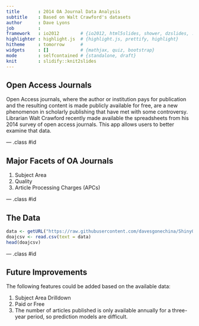 ```yaml
---
title       : 2014 OA Journal Data Analysis
subtitle    : Based on Walt Crawford's datasets
author      : Dave Lyons
job         : 
framework   : io2012        # {io2012, html5slides, shower, dzslides, ...}
highlighter : highlight.js  # {highlight.js, prettify, highlight}
hitheme     : tomorrow      # 
widgets     : []            # {mathjax, quiz, bootstrap}
mode        : selfcontained # {standalone, draft}
knit        : slidify::knit2slides
---
```


## Open Access Journals

Open Access journals, where the author or institution pays for publication and the resulting content is made publicly available for free, are a new phenomenon in scholarly publishing that have met with some controversy. Librarian Walt Crawford recently made available the spreadsheets from his 2014 survey of open access journals. This app allows users to better examine that data.

--- .class #id 

## Major Facets of OA Journals

1. Subject Area
2. Quality
3. Article Processing Charges (APCs)

--- .class #id 

## The Data

```r
data <- getURL("https://raw.githubusercontent.com/davesgonechina/ShinyOA/master/doaj_journals.csv", ssl.verifypeer=0L, followlocation=1L)
doajcsv <- read.csv(text = data)
head(doajcsv)
```


--- .class #id 

## Future Improvements

The following features could be added based on the available data:

1. Subject Area Drilldown
2. Paid or Free
3. The number of articles published is only available annually for a three-year period, so prediction models are difficult.

